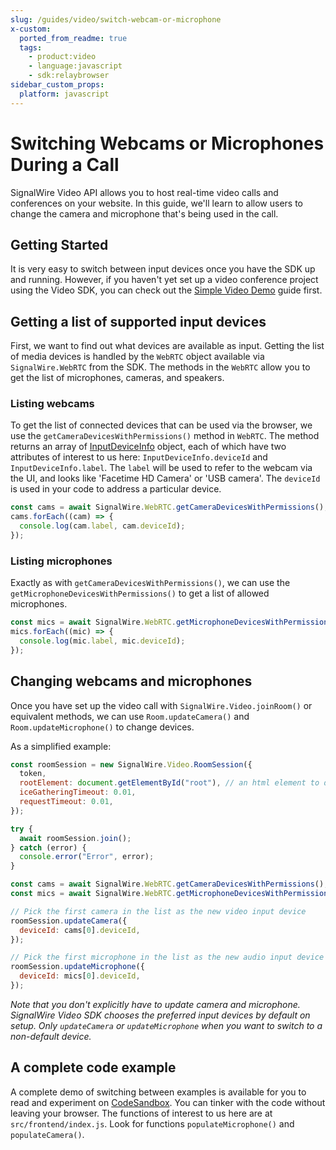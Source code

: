 ```yaml
---
slug: /guides/video/switch-webcam-or-microphone
x-custom:
  ported_from_readme: true
  tags:
    - product:video
    - language:javascript
    - sdk:relaybrowser
sidebar_custom_props:
  platform: javascript
---
```


# Switching Webcams or Microphones During a Call

SignalWire Video API allows you to host real-time video calls and conferences on your website. In this guide, we'll learn to allow users to change the camera and microphone that's being used in the call.

## Getting Started

It is very easy to switch between input devices once you have the SDK up and running. However, if you haven't yet set up a video conference project using the Video SDK, you can check out the [Simple Video Demo](/video/getting-started/simple-video-demo) guide first.

## Getting a list of supported input devices

First, we want to find out what devices are available as input. Getting the list of media devices is handled by the `WebRTC` object available via `SignalWire.WebRTC` from the SDK. The methods in the `WebRTC` allow you to get the list of microphones, cameras, and speakers.

### Listing webcams

To get the list of connected devices that can be used via the browser, we use
the `getCameraDevicesWithPermissions()` method in `WebRTC`. The method returns
an array of
[InputDeviceInfo](https://developer.mozilla.org/en-US/docs/Web/API/InputDeviceInfo)
object, each of which have two attributes of interest to us here:
`InputDeviceInfo.deviceId` and `InputDeviceInfo.label`. The `label` will be used
to refer to the webcam via the UI, and looks like 'Facetime HD Camera' or 'USB
camera'. The `deviceId` is used in your code to address a particular device.

```javascript
const cams = await SignalWire.WebRTC.getCameraDevicesWithPermissions();
cams.forEach((cam) => {
  console.log(cam.label, cam.deviceId);
});
```

### Listing microphones

Exactly as with `getCameraDevicesWithPermissions()`, we can use the `getMicrophoneDevicesWithPermissions()` to get a list of allowed microphones.

```javascript
const mics = await SignalWire.WebRTC.getMicrophoneDevicesWithPermissions();
mics.forEach((mic) => {
  console.log(mic.label, mic.deviceId);
});
```

## Changing webcams and microphones

Once you have set up the video call with `SignalWire.Video.joinRoom()` or
equivalent methods, we can use `Room.updateCamera()` and
`Room.updateMicrophone()` to change devices.

As a simplified example:

```javascript
const roomSession = new SignalWire.Video.RoomSession({
  token,
  rootElement: document.getElementById("root"), // an html element to display the video
  iceGatheringTimeout: 0.01,
  requestTimeout: 0.01,
});

try {
  await roomSession.join();
} catch (error) {
  console.error("Error", error);
}

const cams = await SignalWire.WebRTC.getCameraDevicesWithPermissions();
const mics = await SignalWire.WebRTC.getMicrophoneDevicesWithPermissions();

// Pick the first camera in the list as the new video input device
roomSession.updateCamera({
  deviceId: cams[0].deviceId,
});

// Pick the first microphone in the list as the new audio input device
roomSession.updateMicrophone({
  deviceId: mics[0].deviceId,
});
```

_Note that you don't explicitly have to update camera and microphone. SignalWire Video SDK chooses the preferred input devices by default on setup. Only `updateCamera` or `updateMicrophone` when you want to switch to a non-default device._

## A complete code example

A complete demo of switching between examples is available for you to read and experiment on [CodeSandbox](https://codesandbox.io/s/lingering-glitter-r8bxl). You can tinker with the code without leaving your browser. The functions of interest to us here are at `src/frontend/index.js`. Look for functions `populateMicrophone()` and `populateCamera()`.
